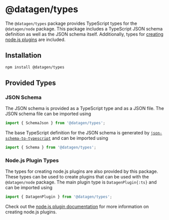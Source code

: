 # @datagen/types

The `@datagen/types` package provides TypeScript types for the `@datagen/node` package.
This package includes a TypeScript JSON schema definition as well as the JSON schema
itself. Additionally, types for [creating node.js plugins](../plugins/node/create) are included.

## Installation

```bash
npm install @datagen/types
```

## Provided Types

### JSON Schema

The JSON schema is provided as a TypeScript type and as a JSON file. The JSON schema file
can be imported using

```ts
import { SchemaJson } from '@datagen/types';
```

The base TypeScript definition for the JSON schema is generated by
[`json-schema-to-typescript`](https://www.npmjs.com/package/json-schema-to-typescript)
and can be imported using

```ts
import { Schema } from '@datagen/types';
```

### Node.js Plugin Types

The types for creating node.js plugins are also provided by this package. These types
can be used to create plugins that can be used with the `@datagen/node` package.
The main plugin type is `DatagenPlugin{:ts}` and can be imported using

```ts
import { DatagenPlugin } from '@datagen/types';
```

Check out the [node.js plugin documentation](../plugins/node/create) for more information
on creating node.js plugins.
